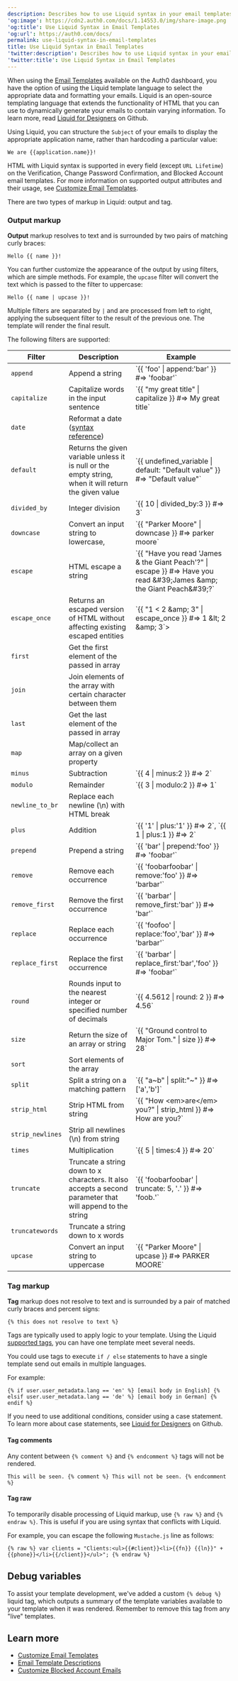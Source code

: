 ```yaml
---
description: Describes how to use Liquid syntax in your email templates.
'og:image': https://cdn2.auth0.com/docs/1.14553.0/img/share-image.png
'og:title': Use Liquid Syntax in Email Templates
'og:url': https://auth0.com/docs/
permalink: use-liquid-syntax-in-email-templates
title: Use Liquid Syntax in Email Templates
'twitter:description': Describes how to use Liquid syntax in your email templates.
'twitter:title': Use Liquid Syntax in Email Templates
---
```

When using the [Email Templates](https://manage.auth0.com/#/branding/email_templates) available on the <Tooltip tip="Auth0 Dashboard: Auth0's main product to configure your services." cta="View Glossary" href="/docs/glossary?term=Auth0+dashboard">Auth0 dashboard</Tooltip>, you have the option of using the Liquid template language to select the appropriate data and formatting your emails. Liquid is an open-source templating language that extends the functionality of HTML that you can use to dynamically generate your emails to contain varying information. To learn more, read [Liquid for Designers](https://github.com/Shopify/liquid/wiki/Liquid-for-Designers) on Github.

Using Liquid, you can structure the `Subject` of your emails to display the appropriate application name, rather than hardcoding a particular value:

`We are {{application.name}}!`

HTML with Liquid syntax is supported in every field (except `URL Lifetime`) on the Verification, Change Password Confirmation, and Blocked Account email templates. For more information on supported output attributes and their usage, see [Customize Email Templates](/docs/customize/email/email-templates).

There are two types of markup in Liquid: output and tag.

### Output markup

**Output** markup resolves to text and is surrounded by two pairs of matching curly braces:

`Hello {{ name }}!`

You can further customize the appearance of the output by using filters, which are simple methods. For example, the `upcase` filter will convert the text which is passed to the filter to uppercase:

`Hello {{ name | upcase }}!`

Multiple filters are separated by `|` and are processed from left to right, applying the subsequent filter to the result of the previous one. The template will render the final result.

The following filters are supported:

<table class="table"><thead>
<tr>
<th>Filter</th>
<th>Description</th>
<th>Example</th>
</tr>
</thead>
<tbody>
<tr>
<td><code>append</code></td>
<td>Append a string</td>
<td>`{{ 'foo' | append:'bar' }} #=> 'foobar'`</td>
</tr>
<tr>
<td><code>capitalize</code></td>
<td>Capitalize words in the input sentence</td>
<td>`{{ "my great title" | capitalize }} #=> My great title`</td>
</tr>
<tr>
<td><code>date</code></td>
<td>Reformat a date (<a href="http://docs.shopify.com/themes/liquid-documentation/filters/additional-filters#date">syntax reference</a>)</td>
<td></td>
</tr>
<tr>
<td><code>default</code></td>
<td>Returns the given variable unless it is null or the empty string, when it will return the given value</td>
<td>`{{ undefined_variable | default: "Default value" }} #=> "Default value"`</td>
</tr>
<tr>
<td><code>divided_by</code></td>
<td>Integer division</td>
<td>`{{ 10 | divided_by:3 }} #=> 3`</td>
</tr>
<tr>
<td><code>downcase</code></td>
<td>Convert an input string to lowercase,</td>
<td>`{{ "Parker Moore" | downcase }} #=> parker moore`</td>
</tr>
<tr>
<td><code>escape</code></td>
<td>HTML escape a string</td>
<td>`{{ "Have you read 'James &amp; the Giant Peach'?" | escape }} #=> Have you read &amp;#39;James &amp;amp; the Giant Peach&amp;#39;?`</td>
</tr>
<tr>
<td><code>escape_once</code></td>
<td>Returns an escaped version of HTML without affecting existing escaped entities</td>
<td>`{{ "1 &lt; 2 &amp;amp; 3" | escape_once }} #=> 1 &amp;lt; 2 &amp;amp; 3`></td>
</tr>
<tr>
<td><code>first</code></td>
<td>Get the first element of the passed in array</td>
<td></td>
</tr>
<tr>
<td><code>join</code></td>
<td>Join elements of the array with certain character between them</td>
<td></td>
</tr>
<tr>
<td><code>last</code></td>
<td>Get the last element of the passed in array</td>
<td></td>
</tr>
<tr>
<td><code>map</code></td>
<td>Map/collect an array on a given property</td>
<td></td>
</tr>
<tr>
<td><code>minus</code></td>
<td>Subtraction</td>
<td>`{{ 4 | minus:2 }} #=> 2`</td>
</tr>
<tr>
<td><code>modulo</code></td>
<td>Remainder</td>
<td>`{{ 3 | modulo:2 }} #=> 1`</td>
</tr>
<tr>
<td><code>newline_to_br</code></td>
<td>Replace each newline (\n) with HTML break</td>
<td></td>
</tr>
<tr>
<td><code>plus</code></td>
<td>Addition</td>
<td>`{{ '1' | plus:'1' }} #=> 2`, `{{ 1 | plus:1 }} #=> 2`</td>
</tr>
<tr>
<td><code>prepend</code></td>
<td>Prepend a string</td>
<td>`{{ 'bar' | prepend:'foo' }} #=> 'foobar'`</td>
</tr>
<tr>
<td><code>remove</code></td>
<td>Remove each occurrence</td>
<td>`{{ 'foobarfoobar' | remove:'foo' }} #=> 'barbar'`</td>
</tr>
<tr>
<td><code>remove_first</code></td>
<td>Remove the first occurrence</td>
<td>`{{ 'barbar' | remove_first:'bar' }} #=> 'bar'`</td>
</tr>
<tr>
<td><code>replace</code></td>
<td>Replace each occurrence</td>
<td>`{{ 'foofoo' | replace:'foo','bar' }} #=> 'barbar'`</td>
</tr>
<tr>
<td><code>replace_first</code></td>
<td>Replace the first occurrence</td>
<td>`{{ 'barbar' | replace_first:'bar','foo' }} #=> 'foobar'`</td>
</tr>
<tr>
<td><code>round</code></td>
<td>Rounds input to the nearest integer or specified number of decimals</td>
<td>`{{ 4.5612 | round: 2 }} #=> 4.56`</td>
</tr>
<tr>
<td><code>size</code></td>
<td>Return the size of an array or string</td>
<td>`{{ "Ground control to Major Tom." | size }} #=> 28`</td>
</tr>
<tr>
<td><code>sort</code></td>
<td>Sort elements of the array</td>
<td></td>
</tr>
<tr>
<td><code>split</code></td>
<td>Split a string on a matching pattern</td>
<td>`{{ "a~b" | split:"~" }} #=> ['a','b']`</td>
</tr>
<tr>
<td><code>strip_html</code></td>
<td>Strip HTML from string</td>
<td>`{{ "How &lt;em&gt;are&lt;/em&gt; you?" | strip_html }} #=> How are you?`</td>
</tr>
<tr>
<td><code>strip_newlines</code></td>
<td>Strip all newlines (\n) from string</td>
<td></td>
</tr>
<tr>
<td><code>times</code></td>
<td>Multiplication</td>
<td>`{{ 5 | times:4 }} #=> 20`</td>
</tr>
<tr>
<td><code>truncate</code></td>
<td>Truncate a string down to x characters. It also accepts a second parameter that will append to the string</td>
<td>`{{ 'foobarfoobar' | truncate: 5, '.' }} #=> 'foob.'`</td>
</tr>
<tr>
<td><code>truncatewords</code></td>
<td>Truncate a string down to x words</td>
<td></td>
</tr>
<tr>
<td><code>upcase</code></td>
<td>Convert an input string to uppercase</td>
<td>`{{ "Parker Moore" | upcase }} #=> PARKER MOORE`</td>
</tr>
</tbody>
</table>

### Tag markup

**Tag** markup does not resolve to text and is surrounded by a pair of matched curly braces and percent signs:

`{% this does not resolve to text %}`

Tags are typically used to apply logic to your template. Using the Liquid [supported tags](https://github.com/Shopify/liquid/wiki/Liquid-for-Designers#tags), you can have one template meet several needs.

You could use tags to execute `if / else` statements to have a single template send out emails in multiple languages.

For example:

```liquid wrap lines
{% if user.user_metadata.lang == 'en' %} [email body in English] {% elsif user.user_metadata.lang == 'de' %} [email body in German] {% endif %}
```

If you need to use additional conditions, consider using a case statement. To learn more about case statements, see [Liquid for Designers](https://github.com/Shopify/liquid/wiki/Liquid-for-Designers#case-statement) on Github.

#### Tag comments

Any content between `{% comment %}` and `{% endcomment %}` tags will not be rendered.

`This will be seen. {% comment %} This will not be seen. {% endcomment %}`

#### Tag raw

To temporarily disable processing of Liquid markup, use `{% raw %}` and `{% endraw %}`. This is useful if you are using syntax that conflicts with Liquid.

For example, you can escape the following `Mustache.js` line as follows:

```liquid wrap lines
{% raw %} var clients = "Clients:<ul>{{#client}}<li>{{fn}} {{ln}}" + {{phone}}</li>{{/client}}</ul>"; {% endraw %}
```

## Debug variables

To assist your template development, we've added a custom `{% debug %}` liquid tag, which outputs a summary of the template variables available to your template when it was rendered. Remember to remove this tag from any "live" templates.

## Learn more

* [Customize Email Templates](/docs/customize/email/email-templates)
* [Email Template Descriptions](/docs/customize/email/email-templates/email-template-descriptions)
* [Customize Blocked Account Emails](/docs/customize/email/customize-blocked-account-emails)